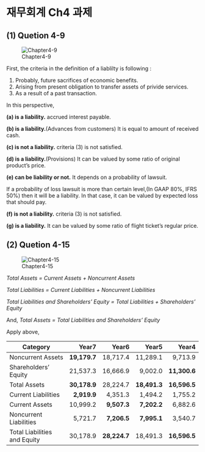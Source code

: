# 재무회계 Ch4 과제 {.unnumbered}

## (1) Quetion 4-9

![Chapter4-9](images/재무회계_4-9.png)

First, the criteria in the definition of a liablilty is following :

 (1) Probably, future sacrifices of economic benefits.
 (2) Arising from present obligation to transfer assets of privide services.
 (3) As a result of a past transaction.

In this perspective,

**(a) is a liability.** accrued interest payable.

**(b) is a liability.**(Advances from customers) It is equal to amount of received cash.

**(c) is not a liability.** criteria (3) is not satisfied.

**(d) is a liability.**(Provisions) It can be valued by some ratio of original product's price.

**(e) can be liability or not.** It depends on a probability of lawsuit.

If a probability of loss lawsuit is more than certain level,(In GAAP 80%, IFRS 50%) then it will be a liability. In that case, it can be valued by expected loss that should pay.

**(f) is not a liability.** criteria (3) is not satisfied.

**(g) is a liability.** It can be valued by some ratio of flight ticket's regular price.

## (2) Quetion 4-15

![Chapter4-15](images/재무회계_4-15.png)

*Total Assets = Current Assets + Noncurrent Assets*

*Total Liabilities = Current Liabilities + Noncurrent Liabilities*

*Total Liabilities and Shareholders' Equity = Total Liabilities + Shareholders' Equity*

And, *Total Assets = Total Liabilities and Shareholders' Equity*

Apply above,

|   Category                          |       Year7|      Year6|      Year5|      Year4|
|-------------------------------------|-----------:|----------:|----------:|----------:|
|Noncurrent Assets                    |**19,179.7**|18,717.4|11,289.1|9,713.9|
|Shareholders' Equity                 |21,537.3|16,666.9|9,002.0|**11,300.6**|
|Total Assets                         |**30,178.9**|28,224.7|**18,491.3**|**16,596.5**|
|Current Liabilities                  |**2,919.9**|4,351.3|1,494.2|1,755.2|
|Current Assets                       |10,999.2|**9,507.3**|**7,202.2**|6,882.6|
|Noncurrent Liabilities               |5,721.7|**7,206.5**|**7,995.1**|3,540.7|
|Total Liabilities and Equity         |30,178.9|**28,224.7**|18,491.3|**16,596.5**|
